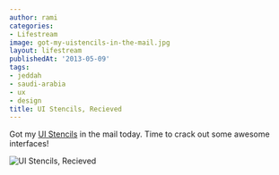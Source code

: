 ```yaml
---
author: rami
categories:
- Lifestream
image: got-my-uistencils-in-the-mail.jpg
layout: lifestream
publishedAt: '2013-05-09'
tags:
- jeddah
- saudi-arabia
- ux
- design
title: UI Stencils, Recieved
---
```


Got my [UI Stencils](http://www.uistencils.com/ "UI Stencils") in the mail today. Time to crack out some awesome interfaces!

![UI Stencils, Recieved](/assets/images/content/lifestream/got-my-uistencils-in-the-mail.jpg)
